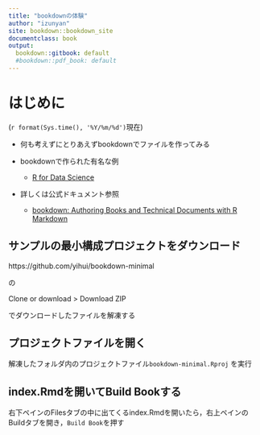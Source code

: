 ---
title: "bookdownの体験"
author: "izunyan"
site: bookdown::bookdown_site
documentclass: book
output:
  bookdown::gitbook: default
  #bookdown::pdf_book: default
---
# はじめに

(`r format(Sys.time(), '%Y/%m/%d')`現在)

* 何も考えずにとりあえずbookdownでファイルを作ってみる

* bookdownで作られた有名な例
  - [R for Data Science](https://r4ds.had.co.nz/)

* 詳しくは公式ドキュメント参照
  - [bookdown: Authoring Books and Technical Documents with R Markdown](https://bookdown.org/yihui/bookdown/)

## サンプルの最小構成プロジェクトをダウンロード

https://github.com/yihui/bookdown-minimal

の

Clone or download > Download ZIP

でダウンロードしたファイルを解凍する

## プロジェクトファイルを開く

解凍したフォルダ内のプロジェクトファイル`bookdown-minimal.Rproj` を実行

## index.Rmdを開いてBuild Bookする

右下ペインのFilesタブの中に出てくるindex.Rmdを開いたら，右上ペインのBuildタブを開き，`Build Book`を押す
